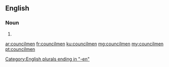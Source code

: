 ==English==

===Noun===
{{head|en|noun plural form}}

# {{plural of|councilman|lang=en}}

[[Category:English plurals ending in "-en"]]

[[ar:councilmen]]
[[fr:councilmen]]
[[ku:councilmen]]
[[mg:councilmen]]
[[my:councilmen]]
[[pt:councilmen]]